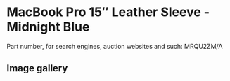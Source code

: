 # MacBook Pro 15″ Leather Sleeve - Midnight Blue

Part number, for search engines, auction websites and such: MRQU2ZM/A

## Image gallery

<div style={{ width: "768px" }}>
  <GalleryComponent
    images={[
      {
        original: "/everysource/MRQU2",
        thumbnail: "/everypreview/MRQU2",
      },
      {
        original: "/everysource/MRQU2_AV1",
        thumbnail: "/everypreview/MRQU2_AV1",
      },
      {
        original: "/everysource/MRQU2_AV2_SILVER",
        thumbnail: "/everypreview/MRQU2_AV2_SILVER",
      },
      {
        original: "/everysource/MRQU2_AV2_SPACE_GRAY",
        thumbnail: "/everypreview/MRQU2_AV2_SPACE_GRAY",
      }
    ]}
  />
</div>